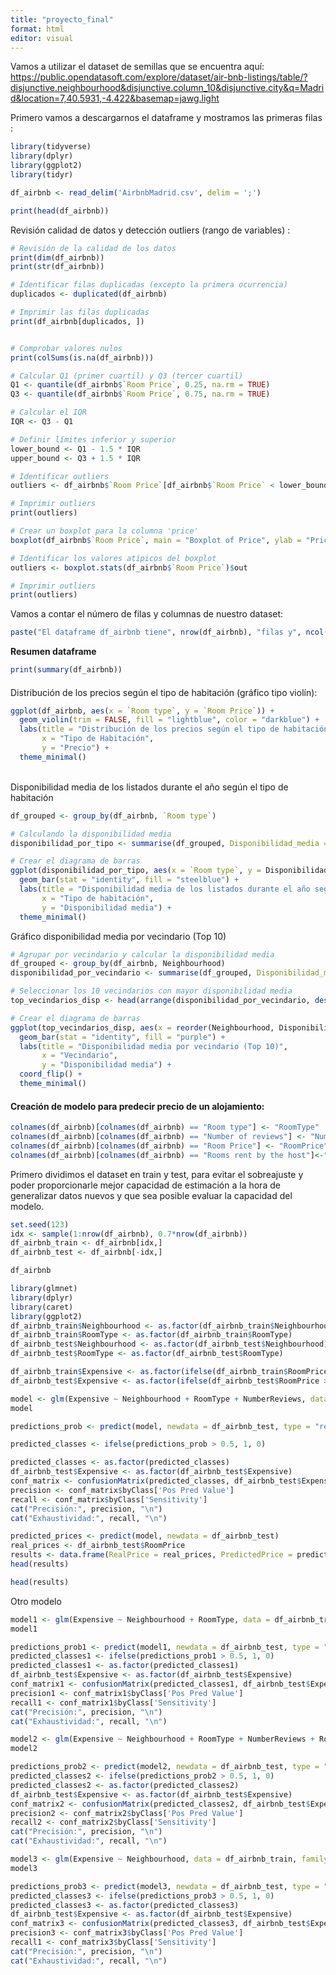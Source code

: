 ```yaml
---
title: "proyecto_final"
format: html
editor: visual
---
```


Vamos a utilizar el dataset de semillas que se encuentra aquí: <https://public.opendatasoft.com/explore/dataset/air-bnb-listings/table/?disjunctive.neighbourhood&disjunctive.column_10&disjunctive.city&q=Madrid&location=7,40.5931,-4.422&basemap=jawg.light>

Primero vamos a descargarnos el dataframe y mostramos las primeras filas :

```r
library(tidyverse)
library(dplyr)
library(ggplot2)
library(tidyr)

df_airbnb <- read_delim('AirbnbMadrid.csv', delim = ';')

print(head(df_airbnb))

```

Revisión calidad de datos y detección outliers (rango de variables) :

```r
# Revisión de la calidad de los datos
print(dim(df_airbnb)) 
print(str(df_airbnb))

# Identificar filas duplicadas (excepto la primera ocurrencia)
duplicados <- duplicated(df_airbnb)

# Imprimir las filas duplicadas
print(df_airbnb[duplicados, ])


# Comprobar valores nulos
print(colSums(is.na(df_airbnb)))

# Calcular Q1 (primer cuartil) y Q3 (tercer cuartil)
Q1 <- quantile(df_airbnb$`Room Price`, 0.25, na.rm = TRUE)
Q3 <- quantile(df_airbnb$`Room Price`, 0.75, na.rm = TRUE)

# Calcular el IQR
IQR <- Q3 - Q1

# Definir límites inferior y superior
lower_bound <- Q1 - 1.5 * IQR
upper_bound <- Q3 + 1.5 * IQR

# Identificar outliers
outliers <- df_airbnb$`Room Price`[df_airbnb$`Room Price` < lower_bound | df_airbnb$`Room Price` > upper_bound]

# Imprimir outliers
print(outliers)

# Crear un boxplot para la columna 'price'
boxplot(df_airbnb$`Room Price`, main = "Boxplot of Price", ylab = "Price")

# Identificar los valores atípicos del boxplot
outliers <- boxplot.stats(df_airbnb$`Room Price`)$out

# Imprimir outliers
print(outliers)


```

Vamos a contar el número de filas y columnas de nuestro dataset:

```r
paste("El dataframe df_airbnb tiene", nrow(df_airbnb), "filas y", ncol(df_airbnb), "columnas.")
```

**Resumen dataframe**

```r
print(summary(df_airbnb))

```

#### 

Distribución de los precios según el tipo de habitación (gráfico tipo violín):

```r
ggplot(df_airbnb, aes(x = `Room type`, y = `Room Price`)) +
  geom_violin(trim = FALSE, fill = "lightblue", color = "darkblue") +
  labs(title = "Distribución de los precios según el tipo de habitación",
       x = "Tipo de Habitación",
       y = "Precio") +
  theme_minimal()

```

\
Disponibilidad media de los listados durante el año según el tipo de habitación

```r
df_grouped <- group_by(df_airbnb, `Room type`)

# Calculando la disponibilidad media
disponibilidad_por_tipo <- summarise(df_grouped, Disponibilidad_media = mean(Availibility, na.rm = TRUE))

# Crear el diagrama de barras
ggplot(disponibilidad_por_tipo, aes(x = `Room type`, y = Disponibilidad_media)) +
  geom_bar(stat = "identity", fill = "steelblue") +
  labs(title = "Disponibilidad media de los listados durante el año según el tipo de habitación",
       x = "Tipo de habitación",
       y = "Disponibilidad media") +
  theme_minimal()

```

Gráfico disponibilidad media por vecindario (Top 10)

```r
# Agrupar por vecindario y calcular la disponibilidad media
df_grouped <- group_by(df_airbnb, Neighbourhood)
disponibilidad_por_vecindario <- summarise(df_grouped, Disponibilidad_media = mean(Availibility, na.rm = TRUE))

# Seleccionar los 10 vecindarios con mayor disponibilidad media
top_vecindarios_disp <- head(arrange(disponibilidad_por_vecindario, desc(Disponibilidad_media)), 10)

# Crear el diagrama de barras
ggplot(top_vecindarios_disp, aes(x = reorder(Neighbourhood, Disponibilidad_media), y = Disponibilidad_media)) +
  geom_bar(stat = "identity", fill = "purple") +
  labs(title = "Disponibilidad media por vecindario (Top 10)",
       x = "Vecindario",
       y = "Disponibilidad media") +
  coord_flip() +
  theme_minimal()

```

#### Creación de modelo para predecir precio de un alojamiento:

```r
colnames(df_airbnb)[colnames(df_airbnb) == "Room type"] <- "RoomType"
colnames(df_airbnb)[colnames(df_airbnb) == "Number of reviews"] <- "NumberReviews"
colnames(df_airbnb)[colnames(df_airbnb) == "Room Price"] <- "RoomPrice"
colnames(df_airbnb)[colnames(df_airbnb) == "Rooms rent by the host"]<-"RoomsRentByTheHost"
```

Primero dividimos el dataset en train y test, para evitar el sobreajuste y poder proporcionarle mejor capacidad de estimación a la hora de generalizar datos nuevos y que sea posible evaluar la capacidad del modelo.

```r
set.seed(123) 
idx <- sample(1:nrow(df_airbnb), 0.7*nrow(df_airbnb))
df_airbnb_train <- df_airbnb[idx,]
df_airbnb_test <- df_airbnb[-idx,]
```

```r
df_airbnb

```

```r
library(glmnet) 
library(dplyr)
library(caret)
library(ggplot2)
df_airbnb_train$Neighbourhood <- as.factor(df_airbnb_train$Neighbourhood)
df_airbnb_train$RoomType <- as.factor(df_airbnb_train$RoomType)
df_airbnb_test$Neighbourhood <- as.factor(df_airbnb_test$Neighbourhood)
df_airbnb_test$RoomType <- as.factor(df_airbnb_test$RoomType)
```

```r
df_airbnb_train$Expensive <- as.factor(ifelse(df_airbnb_train$RoomPrice > median(df_airbnb_train$RoomPrice, na.rm = TRUE), 1, 0))
df_airbnb_test$Expensive <- as.factor(ifelse(df_airbnb_test$RoomPrice > median(df_airbnb_train$RoomPrice, na.rm = TRUE), 1, 0))
```

```r
model <- glm(Expensive ~ Neighbourhood + RoomType + NumberReviews, data = df_airbnb_train, family = binomial())
model
```

```r
predictions_prob <- predict(model, newdata = df_airbnb_test, type = "response")
```

```r
predicted_classes <- ifelse(predictions_prob > 0.5, 1, 0)
```

```r
predicted_classes <- as.factor(predicted_classes)
df_airbnb_test$Expensive <- as.factor(df_airbnb_test$Expensive)
conf_matrix <- confusionMatrix(predicted_classes, df_airbnb_test$Expensive)
precision <- conf_matrix$byClass['Pos Pred Value']
recall <- conf_matrix$byClass['Sensitivity']
cat("Precisión:", precision, "\n")
cat("Exhaustividad:", recall, "\n")
```

```r
predicted_prices <- predict(model, newdata = df_airbnb_test)
real_prices <- df_airbnb_test$RoomPrice
results <- data.frame(RealPrice = real_prices, PredictedPrice = predicted_prices)
head(results)
```

```r
head(results)
```

Otro modelo

```r
model1 <- glm(Expensive ~ Neighbourhood + RoomType, data = df_airbnb_train, family = binomial())
model1
```

```r
predictions_prob1 <- predict(model1, newdata = df_airbnb_test, type = "response")
predicted_classes1 <- ifelse(predictions_prob1 > 0.5, 1, 0)
predicted_classes1 <- as.factor(predicted_classes1)
df_airbnb_test$Expensive <- as.factor(df_airbnb_test$Expensive)
conf_matrix1 <- confusionMatrix(predicted_classes1, df_airbnb_test$Expensive)
precision1 <- conf_matrix1$byClass['Pos Pred Value']
recall1 <- conf_matrix1$byClass['Sensitivity']
cat("Precisión:", precision, "\n")
cat("Exhaustividad:", recall, "\n")
```

```r
model2 <- glm(Expensive ~ Neighbourhood + RoomType + NumberReviews + RoomsRentByTheHost, data = df_airbnb_train, family = binomial())
model2
```

```r
predictions_prob2 <- predict(model2, newdata = df_airbnb_test, type = "response")
predicted_classes2 <- ifelse(predictions_prob2 > 0.5, 1, 0)
predicted_classes2 <- as.factor(predicted_classes2)
df_airbnb_test$Expensive <- as.factor(df_airbnb_test$Expensive)
conf_matrix2 <- confusionMatrix(predicted_classes2, df_airbnb_test$Expensive)
precision2 <- conf_matrix2$byClass['Pos Pred Value']
recall2 <- conf_matrix2$byClass['Sensitivity']
cat("Precisión:", precision, "\n")
cat("Exhaustividad:", recall, "\n")
```

```r
model3 <- glm(Expensive ~ Neighbourhood, data = df_airbnb_train, family = binomial())
model3
```

```r
predictions_prob3 <- predict(model3, newdata = df_airbnb_test, type = "response")
predicted_classes3 <- ifelse(predictions_prob3 > 0.5, 1, 0)
predicted_classes3 <- as.factor(predicted_classes3)
df_airbnb_test$Expensive <- as.factor(df_airbnb_test$Expensive)
conf_matrix3 <- confusionMatrix(predicted_classes3, df_airbnb_test$Expensive)
precision3 <- conf_matrix3$byClass['Pos Pred Value']
recall1 <- conf_matrix3$byClass['Sensitivity']
cat("Precisión:", precision, "\n")
cat("Exhaustividad:", recall, "\n")
```
